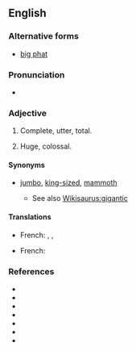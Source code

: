 ==English==
{{rfd}}
===Alternative forms===
* [[big phat]]

===Pronunciation===
* {{IPA|/ˈbɪɡ.fæt/}}

===Adjective===
{{en-adj|pos=[[big]] [[fat]]|-}}

# {{idiomatic|pejorative}} Complete, utter, total.
# {{idiomatic|colloquial}} Huge, colossal.

====Synonyms====
* {{sense|huge}} [[jumbo]], [[king-sized]], [[mammoth]]
** See also [[Wikisaurus:gigantic]]

====Translations====
{{trans-top|complete}}
* French: {{t+|fr|gros}}, {{t+|fr|sacré}}, {{t+|fr|intégral}}
{{trans-mid}}
{{trans-bottom}}

{{trans-top|huge}}
* French: {{t-|fr|bon gros}}
{{trans-mid}}
{{trans-bottom}}

===References===
* {{w|Big Fat Liar}}
* {{w|Garfield: Big Fat Hairy Deal}}
* {{w|Big Fat Awesome House Party}}
* {{w|Rush Limbaugh Is a Big Fat Idiot and Other Observations}}
* {{w|My Big Fat Greek Wedding}}
* {{w|My Big Fat Obnoxious Fiance}}
* {{w|My Big Fat Independent Movie}}